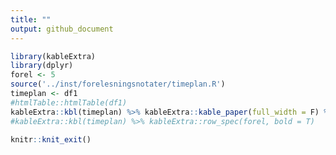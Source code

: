 ```yaml
---
title: ""
output: github_document
---
```



```r
library(kableExtra)
library(dplyr)
forel <- 5
source('../inst/forelesningsnotater/timeplan.R')
timeplan <- df1
#htmlTable::htmlTable(df1)
kableExtra::kbl(timeplan) %>% kableExtra::kable_paper(full_width = F) %>% kableExtra::row_spec(forel, bold = T)
#kableExtra::kbl(timeplan) %>% kableExtra::row_spec(forel, bold = T)
```

```r
knitr::knit_exit()
```


